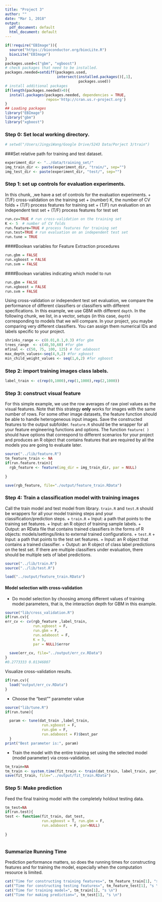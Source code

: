 ```yaml
---
title: "Project 3"
author: ""
date: "Mar 1, 2018"
output:
  pdf_document: default
  html_document: default
---
```

```r
if(!require("EBImage")){
  source("https://bioconductor.org/biocLite.R")
  biocLite("EBImage")
}
packages.used=c("gbm", "xgboost")
# check packages that need to be installed.
packages.needed=setdiff(packages.used, 
                        intersect(installed.packages()[,1], 
                                  packages.used))
# install additional packages
if(length(packages.needed)>0){
  install.packages(packages.needed, dependencies = TRUE,
                   repos='http://cran.us.r-project.org')
}
## Loading packages
library("EBImage")
library("gbm")
library("xgboost")

```
### Step 0: Set local working directory.
```r
# setwd("/Users/JingyiWang/Google Drive/5243 Data/Porject 3/train") 
```
###Set relative path for training and test dataset.
```r
experiment_dir <- "../data/training_set/"
img_train_dir <- paste(experiment_dir, "train/", sep="")
img_test_dir <- paste(experiment_dir, "test/", sep="")
```
### Step 1: set up controls for evaluation experiments.
In this chunk, ,we have a set of controls for the evaluation experiments. 
+ (T/F) cross-validation on the training set
+ (number) K, the number of CV folds
+ (T/F) process features for training set
+ (T/F) run evaluation on an independent test set
+ (T/F) process features for test set
```r
run.cv=TRUE # run cross-validation on the training set
K <- 5  # number of CV folds
run.feature=TRUE # process features for training set
run.test=TRUE # run evaluation on an independent test set
run.tune = TRUE
```
####Boolean variables for Feature Extraction procedures
```r
run.gbm = FALSE
run.xgboost = FALSE
run.svm = FALSE
```
####Boolean variables indicating which model to run
```r
run.gbm = FALSE
run.xgboost = FALSE
run.svm = FALSE
```
Using cross-validation or independent test set evaluation, we compare the performance of different classifiers or classifiers with different specifications. In this example, we use GBM with different `depth`. In the following chunk, we list, in a vector, setups (in this case, `depth`) corresponding to models that we will compare. In your project, you maybe comparing very different classifiers. You can assign them numerical IDs and labels specific to your project. 
```r
shrinks_range <- c(0.01,0.1,0.3) #for gbm
trees_range  <- c(40,50,60) #for gbm
mfinal <- c(50, 75, 100, 125) # for adaboost
max_depth_values<-seq(4,9,2) #for xgboost
min_child_weight_values <- seq(1,6,2) #for xgboost
```
### Step 2: import training images class labels.

```r
label_train <- c(rep(0,1000),rep(1,1000),rep(2,1000))
```
### Step 3: construct visual feature
For this simple example, we use the row averages of raw pixel values as the visual features. Note that this strategy **only** works for images with the same number of rows. For some other image datasets, the feature function should be able to handle heterogeneous input images. Save the constructed features to the output subfolder.
`feature.R` should be the wrapper for all your feature engineering functions and options. The function `feature( )` should have options that correspond to different scenarios for your project and produces an R object that contains features that are required by all the models you are going to evaluate later. 
```r
source("../lib/feature.R")
tm_feature_train <- NA
if(run.feature.train){
  rgb_feature <- feature(img_dir = img_train_dir, par = NULL)
  
}

save(rgb_feature, file="./output/feature_train.RData")
```
### Step 4: Train a classification model with training images
Call the train model and test model from library. 
`train.R` and `test.R` should be wrappers for all your model training steps and your classification/prediction steps. 
+ `train.R`
  + Input: a path that points to the training set features.
  + Input: an R object of training sample labels.
  + Output: an RData file that contains trained classifiers in the forms of R objects: models/settings/links to external trained configurations.
+ `test.R`
  + Input: a path that points to the test set features.
  + Input: an R object that contains a trained classifier.
  + Output: an R object of class label predictions on the test set. If there are multiple classifiers under evaluation, there should be multiple sets of label predictions. 
```r
source("../lib/train.R")
source("../lib/test.R")

load("../output/feature_train.RData")
```
#### Model selection with cross-validation
* Do model selection by choosing among different values of training model parameters, that is, the interaction depth for GBM in this example. 
```r
source("lib/cross_validation.R")
if(run.cv){
err_cv <- cv(rgb_feature ,label_train,
             run.xgboost = F,
             run.gbm = F,
             run.adaboost = F,
             K = 5, 
             par = NULL)$error
  
  save(err_cv, file="../output/err_cv.RData")
}
#0.2773333 0.01346807
```

Visualize cross-validation results. 
```r
if(run.cv){
  load("output/err_cv.RData")
}
```
* Choose the "best"" parameter value
```r
source("lib/tune.R")
if(run.tune){

  param <- tune(dat_train ,label_train,
                 run.xgboost = F,
                 run.gbm = F,
                 run.adaboost = F)$best_par
  }
print("Best parameter is:", param)

```

* Train the model with the entire training set using the selected model (model parameter) via cross-validation.
```r
tm_train=NA
tm_train <- system.time(fit_train <- train(dat_train, label_train, par_best))
save(fit_train, file="../output/fit_train.RData")
```
### Step 5: Make prediction 
Feed the final training model with the completely holdout testing data. 
```r
tm_test=NA
if(run.test){
test <- function(fit_train, dat_test,
                 run.xgboost = T, run.gbm = F,
                 run.adaboost = F, par=NULL)
  
}
 
```
### Summarize Running Time
Prediction performance matters, so does the running times for constructing features and for training the model, especially when the computation resource is limited. 
```r
cat("Time for constructing training features=", tm_feature_train[1], "s \n")
cat("Time for constructing testing features=", tm_feature_test[1], "s \n")
cat("Time for training model=", tm_train[1], "s \n")
cat("Time for making prediction=", tm_test[1], "s \n")
```